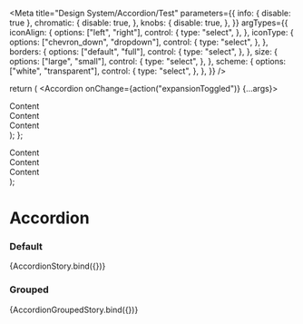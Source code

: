 

<Meta
  title="Design System/Accordion/Test"
  parameters={{
    info: { disable: true },
    chromatic: {
      disable: true,
    },
    knobs: {
      disable: true,
    },
  }}
  argTypes={{
    iconAlign: {
      options: ["left", "right"],
      control: {
        type: "select",
      },
    },
    iconType: {
      options: ["chevron_down", "dropdown"],
      control: {
        type: "select",
      },
    },
    borders: {
      options: ["default", "full"],
      control: {
        type: "select",
      },
    },
    size: {
      options: ["large", "small"],
      control: {
        type: "select",
      },
    },
    scheme: {
      options: ["white", "transparent"],
      control: {
        type: "select",
      },
    },
  }}
/>

  return (
    <Accordion onChange={action("expansionToggled")} {...args}>
      <div>Content</div>
      <div>Content</div>
      <div>Content</div>
    </Accordion>
  );
};

  <AccordionGroup>
    <Accordion title="First Accordion" onChange={action("expansionToggled")}>
      <Box p={2}>
        <Textbox label="Textbox in an Accordion" />
      </Box>
    </Accordion>
    <Accordion title="Second Accordion" onChange={action("expansionToggled")}>
      <Box p={2}>
        <Textbox label="Textbox in an Accordion" />
      </Box>
    </Accordion>
    <Accordion title="Third Accordion" onChange={action("expansionToggled")}>
      <Box p={2}>
        <div>Content</div>
        <div>Content</div>
        <div>Content</div>
      </Box>
    </Accordion>
  </AccordionGroup>
);

# Accordion

### Default

<Preview>
  <Story
    name="default"
    args={{
      iconType: undefined,
      iconAlign: "right",
      borders: undefined,
      size: undefined,
      customPadding: 0,
      scheme: undefined,
      title: "Title",
      subTitle: "Sub Title",
      width: "100%",
    }}
  >
    {AccordionStory.bind({})}
  </Story>
</Preview>

### Grouped

<Preview>
  <Story name="grouped">{AccordionGroupedStory.bind({})}</Story>
</Preview>
